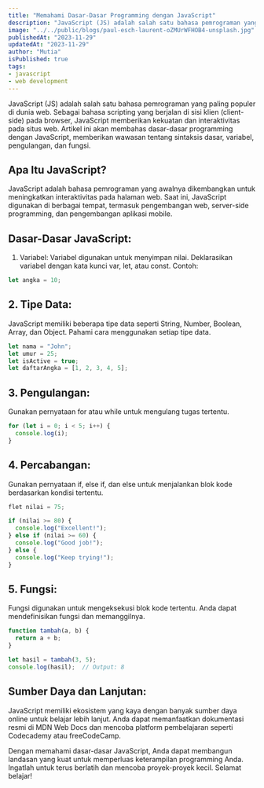 ```yaml
---
title: "Memahami Dasar-Dasar Programming dengan JavaScript"
description: "JavaScript (JS) adalah salah satu bahasa pemrograman yang paling populer di dunia web."
image: "../../public/blogs/paul-esch-laurent-oZMUrWFHOB4-unsplash.jpg"
publishedAt: "2023-11-29"
updatedAt: "2023-11-29"
author: "Mutia"
isPublished: true
tags:
- javascript
- web development
---
```




JavaScript (JS) adalah salah satu bahasa pemrograman yang paling populer di dunia web. Sebagai bahasa scripting yang berjalan di sisi klien (client-side) pada browser, JavaScript memberikan kekuatan dan interaktivitas pada situs web. Artikel ini akan membahas dasar-dasar programming dengan JavaScript, memberikan wawasan tentang sintaksis dasar, variabel, pengulangan, dan fungsi.


## Apa Itu JavaScript?
JavaScript adalah bahasa pemrograman yang awalnya dikembangkan untuk meningkatkan interaktivitas pada halaman web. Saat ini, JavaScript digunakan di berbagai tempat, termasuk pengembangan web, server-side programming, dan pengembangan aplikasi mobile.

## Dasar-Dasar JavaScript:
1. Variabel:
Variabel digunakan untuk menyimpan nilai. Deklarasikan variabel dengan kata kunci var, let, atau const. Contoh:

```javascript showLineNumbers {1} /science/ title="javascript" caption="variabel"
let angka = 10;
```

## 2. Tipe Data:
JavaScript memiliki beberapa tipe data seperti String, Number, Boolean, Array, dan Object. Pahami cara menggunakan setiap tipe data.

```javascript showLineNumbers {1-4} /science/ title="javascript" caption="Tipe Data"
let nama = "John";
let umur = 25;
let isActive = true;
let daftarAngka = [1, 2, 3, 4, 5];
```

## 3. Pengulangan:
Gunakan pernyataan for atau while untuk mengulang tugas tertentu.

```javascript showLineNumbers {1-3} /science/ title="javascript" caption="Pengulangan"
for (let i = 0; i < 5; i++) {
  console.log(i);
}
```

## 4. Percabangan:
Gunakan pernyataan if, else if, dan else untuk menjalankan blok kode berdasarkan kondisi tertentu.

```javascript showLineNumbers {1-9} /science/ title="javascript" caption="Percabangan"
flet nilai = 75;

if (nilai >= 80) {
  console.log("Excellent!");
} else if (nilai >= 60) {
  console.log("Good job!");
} else {
  console.log("Keep trying!");
}
```

## 5. Fungsi:
Fungsi digunakan untuk mengeksekusi blok kode tertentu. Anda dapat mendefinisikan fungsi dan memanggilnya.

```javascript showLineNumbers {1-6} /science/ title="javascript" caption="Pengulangan"
function tambah(a, b) {
  return a + b;
}

let hasil = tambah(3, 5);
console.log(hasil);  // Output: 8
```

## Sumber Daya dan Lanjutan:
JavaScript memiliki ekosistem yang kaya dengan banyak sumber daya online untuk belajar lebih lanjut. Anda dapat memanfaatkan dokumentasi resmi di MDN Web Docs dan mencoba platform pembelajaran seperti Codecademy atau freeCodeCamp.

Dengan memahami dasar-dasar JavaScript, Anda dapat membangun landasan yang kuat untuk memperluas keterampilan programming Anda. Ingatlah untuk terus berlatih dan mencoba proyek-proyek kecil. Selamat belajar!





